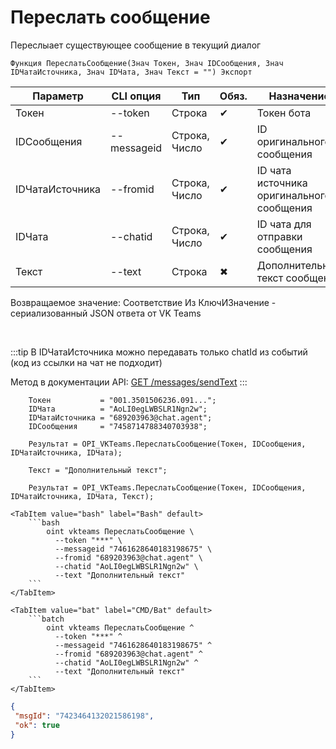 ﻿---
sidebar_position: 8
---


# Переслать сообщение
 Переслыает существующее сообщение в текущий диалог



`Функция ПереслатьСообщение(Знач Токен, Знач IDСообщения, Знач IDЧатаИсточника, Знач IDЧата, Знач Текст = "") Экспорт`

  | Параметр | CLI опция | Тип | Обяз. | Назначение |
  |-|-|-|-|-|
  | Токен | --token | Строка | &#x2714; | Токен бота |
  | IDСообщения | --messageid | Строка, Число | &#x2714; | ID оригинального сообщения |
  | IDЧатаИсточника | --fromid | Строка, Число | &#x2714; | ID чата источника оригинального сообщения |
  | IDЧата | --chatid | Строка, Число | &#x2714; | ID чата для отправки сообщения |
  | Текст | --text | Строка | &#x2716; | Дополнительный текст сообщения |

  
  Возвращаемое значение:   Соответствие Из КлючИЗначение - сериализованный JSON ответа от VK Teams

<br/>

:::tip
В IDЧатаИсточника можно передавать только chatId из событий (код из ссылки на чат не подходит)

Метод в документации API: [GET /messages/sendText](https://teams.vk.com/botapi/#/messages/get_messages_sendText)
:::
<br/>



```bsl title="Пример использования для 1С:Предприятие/OneScript"
    Токен           = "001.3501506236.091...";
    IDЧата          = "AoLI0egLWBSLR1Ngn2w";
    IDЧатаИсточника = "689203963@chat.agent";
    IDСообщения     = "7458714788340703938";

    Результат = OPI_VKTeams.ПереслатьСообщение(Токен, IDСообщения, IDЧатаИсточника, IDЧата);

    Текст = "Дополнительный текст";

    Результат = OPI_VKTeams.ПереслатьСообщение(Токен, IDСообщения, IDЧатаИсточника, IDЧата, Текст);
```
    

 <Tabs>
  
    <TabItem value="bash" label="Bash" default>
        ```bash
            oint vkteams ПереслатьСообщение \
              --token "***" \
              --messageid "7461628640183198675" \
              --fromid "689203963@chat.agent" \
              --chatid "AoLI0egLWBSLR1Ngn2w" \
              --text "Дополнительный текст"
        ```
    </TabItem>
  
    <TabItem value="bat" label="CMD/Bat" default>
        ```batch
            oint vkteams ПереслатьСообщение ^
              --token "***" ^
              --messageid "7461628640183198675" ^
              --fromid "689203963@chat.agent" ^
              --chatid "AoLI0egLWBSLR1Ngn2w" ^
              --text "Дополнительный текст"
        ```
    </TabItem>
</Tabs>


```json title="Результат"
{
 "msgId": "7423464132021586198",
 "ok": true
}
```
